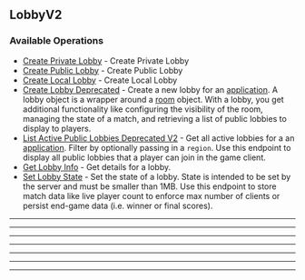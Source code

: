 
## LobbyV2

### Available Operations

* [Create Private Lobby](/lobby_v2/create_private_lobby) - Create Private Lobby
* [Create Public Lobby](/lobby_v2/create_public_lobby) - Create Public Lobby
* [Create Local Lobby](/lobby_v2/create_local_lobby) - Create Local Lobby
* [Create Lobby Deprecated](/lobby_v2/create_lobby_deprecated) - Create a new lobby for an [application](https://hathora.dev/docs/concepts/hathora-entities#application). A lobby object is a wrapper around a [room](https://hathora.dev/docs/concepts/hathora-entities#room) object. With a lobby, you get additional functionality like configuring the visibility of the room, managing the state of a match, and retrieving a list of public lobbies to display to players.
* [List Active Public Lobbies Deprecated V2](/lobby_v2/list_active_public_lobbies_deprecated_v2) - Get all active lobbies for a an [application](https://hathora.dev/docs/concepts/hathora-entities#application). Filter by optionally passing in a `region`. Use this endpoint to display all public lobbies that a player can join in the game client.
* [Get Lobby Info](/lobby_v2/get_lobby_info) - Get details for a lobby.
* [Set Lobby State](/lobby_v2/set_lobby_state) - Set the state of a lobby. State is intended to be set by the server and must be smaller than 1MB. Use this endpoint to store match data like live player count to enforce max number of clients or persist end-game data (i.e. winner or final scores).

---
<CreatePrivateLobby />

---
<CreatePublicLobby />

---
<CreateLocalLobby />

---
<CreateLobbyDeprecated />

---
<ListActivePublicLobbiesDeprecatedV2 />

---
<GetLobbyInfo />

---
<SetLobbyState />
